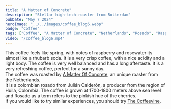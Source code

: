 ```yaml
---
title: "A Matter of Concrete"
description: "Stellar high-tech roaster from Rotterdam"
pubDate: "May 7 2024"
heroImage: "../../images/coffee_blog6.webp"
badge: "Coffee"
tags: ["Coffee", "A Matter of Concrete", "Netherlands", "Rosado", "Raspberry", "Rose", "Crisp"]
video: "/coffee_blog6.mp4"
---
```


This coffee feels like spring, with notes of raspberry and rosewater its almost like a rhubarb soda. It is a very crisp coffee, with a nice acidity and a light body.
The coffee is very well balanced and has a long aftertaste. It is a very refreshing coffee, perfect for a sunny day.
<br />
The coffee was roasted by [A Matter Of Concrete](https://amatterofconcrete.com/), an unique roaster from the Netherlands.
<br />
It is a colombian rosado from Julián Calderón, a producer from the region of Huila, Colombia. The coffee is grown at 1700-1800 meters above sea level and Rosado as a term refers to the pinkish hue of the cherries.
<br />
If you would like to try similar experiences, you should try [The Coffeevine](https://thecoffeevine.com/).
